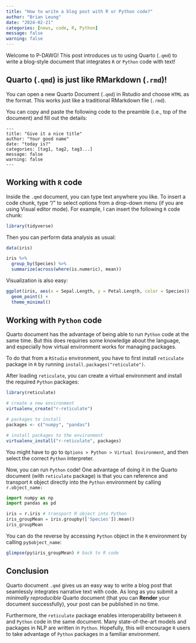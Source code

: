 ```yaml
---
title: "How to write a blog post with R or Python code?"
author: "Brian Leung"
date: "2024-02-21"
categories: [news, code, R, Python]
message: false
warning: false
---
```


Welcome to P-DAWG! This post introduces us to using Quarto (`.qmd`) to write a blog-style document that integrates `R` or `Python` code with text!

## Quarto (`.qmd`) is just like RMarkdown (`.rmd`)!

You can open a new Quarto Document (`.qmd`) in Rstudio and choose `HTML` as the format. This works just like a traditional RMarkdown file (`.rmd`).

You can copy and paste the following code to the preamble (i.e., top of the document) and fill out the details:

```         
---
title: "Give it a nice title"
author: "Your good name"
date: "today is?"
categories: [tag1, tag2, tag3...] 
message: false 
warning: false
---
```

## Working with `R` code

Inside the `.qmd` document, you can type text anywhere you like. To insert a code chunk, type "/" to select options from a drop-down menu (if you are using Visual editor mode). For example, I can insert the following `R` code chunk:

```r
library(tidyverse)
```

Then you can perform data analysis as usual:

```r
data(iris)

iris %>%
  group_by(Species) %>%
  summarize(across(where(is.numeric), mean))
```

Visualization is also easy:

```r
ggplot(iris, aes(x = Sepal.Length, y = Petal.Length, color = Species)) +
  geom_point() +
  theme_minimal()
```

## Working with `Python` code

Quarto document has the advantage of being able to run `Python` code at the same time. But this does requiries some knowledge about the language, and especially how virtual environment works for managing packages.

To do that from a `RStudio` environment, you have to first install `reticulate` package in `R` by running `install.packages("reticulate")`.

After loading `reticulate`, you can create a virtual environment and install the required `Python` packages:

```r
library(reticulate)

# create a new environment 
virtualenv_create("r-reticulate")

# packages to install 
packages <- c("numpy", "pandas")

# install packages to the environment
virtualenv_install("r-reticulate", packages)
```

You might have to go to `Options > Python > Virtual Environment`, and then select the correct `Python` interpreter.

Now, you can run `Python` code! One advantage of doing it in the Quarto document (with `reticulate` package) is that you can reference and transport `R` object directly into the `Python` environment by calling `r.object_name:`

```python
import numpy as np 
import pandas as pd

iris = r.iris # transport R object into Python
iris_groupMean = iris.groupby(['Species']).mean()
iris_groupMean

```

You can do the reverse by accessing `Python` object in the `R` environment by calling `py$object_name`:

```r
glimpse(py$iris_groupMean) # back to R code
```

## Conclusion

Quarto document `.qmd` gives us an easy way to write a blog post that seamlessly integrates narrative text with code. As long as you submit a *minimally reproducible* Quarto document (that you can **Render** your document successfully), your post can be published in no time.

Furthermore, the `reticulate` package enables interoperability between `R` and `Python` code in the same document. Many state-of-the-art models and packages in NLP are written in `Python`. Hopefully, this will encourage `R` users to take advantage of `Python` packages in a familiar environment.
